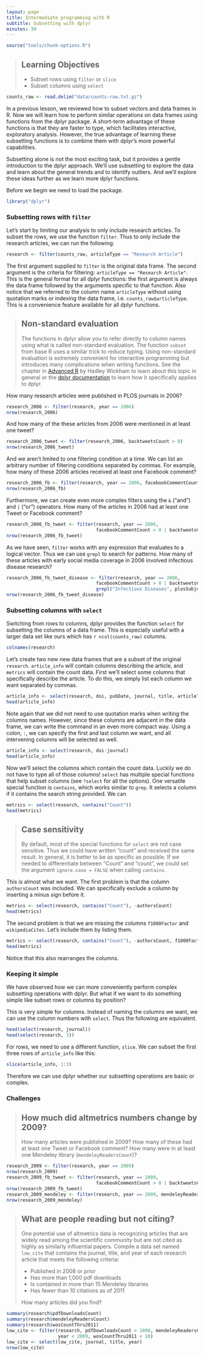 ```yaml
---
layout: page
title: Intermediate programming with R
subtitle: Subsetting with dplyr
minutes: 30
---
```


```r
source("tools/chunk-options.R")
```

> ## Learning Objectives {.objectives}
>
> *  Subset rows using `filter` or `slice`
> *  Subset columns using `select`

```r
counts_raw <- read.delim("data/counts-raw.txt.gz")
```

In a previous lesson, we reviewed how to subset vectors and data frames in R.
Now we will learn how to perform similar operations on data frames using functions from the dplyr package.
A short-term advantage of these functions is that they are faster to type, which facilitates interactive, exploratory analysis.
However, the true advantage of learning these subsetting functions is to combine them with dplyr's more powerful capabilities.

Subsetting alone is not the most exciting task, but it provides a gentle introduction to the dplyr approach.
We'll use subsetting to explore the data and learn about the general trends and to identify outliers.
And we'll explore these ideas further as we learn more dplyr functions.

Before we begin we need to load the package.

```r
library("dplyr")
```

### Subsetting rows with `filter`

Let's start by limiting our analysis to only include research articles.
To subset the rows, we use the function `filter`.
Thus to only include the research articles, we can run the following:

```r
research <- filter(counts_raw, articleType == "Research Article")
```

The first argument supplied to `filter` is the original data frame.
The second argument is the criteria for filtering: `articleType == "Research Article"`.
This is the general format for all dplyr functions: the first argument is always the data frame followed by the arguments specific to that function.
Also notice that we referred to the column name `articleType` without using quotation marks or indexing the data frame, i.e. `counts_raw$articleType`.
This is a convenience feature available for all dplyr functions.

> ## Non-standard evaluation {.callout}
> The functions in dplyr allow you to refer directly to column names using what is called non-standard evaluation.
> The function `subset` from base R uses a similar trick to reduce typing.
> Using non-standard evaluation is extremely convenient for interactive programming but introduces many complications when writing functions.
> See the chapter in [Advanced R](http://adv-r.had.co.nz/Computing-on-the-language.html) by Hadley Wickham to learn about this topic in general
> or the [dplyr documentation](https://cran.r-project.org/web/packages/dplyr/vignettes/nse.html) to learn how it specifically applies to dplyr.

How many research articles were published in PLOS journals in 2006?

```r
research_2006 <- filter(research, year == 2006)
nrow(research_2006)
```

And how many of the these articles from 2006 were mentioned in at least one tweet?

```r
research_2006_tweet <- filter(research_2006, backtweetsCount > 0)
nrow(research_2006_tweet)
```

And we aren't limited to one filtering condition at a time.
We can list an arbitrary number of filtering conditions separated by commas.
For example, how many of these 2006 articles received at least one Facebook comment?

```r
research_2006_fb <- filter(research, year == 2006, facebookCommentCount > 0)
nrow(research_2006_fb)
```

Furthermore, we can create even more complex filters using the `&` ("and") and `|` ("or") operators. How many of the articles in 2006 had at least one Tweet or Facebook comment?

```r
research_2006_fb_tweet <- filter(research, year == 2006,
                                 facebookCommentCount > 0 | backtweetsCount > 0)
nrow(research_2006_fb_tweet)
```

As we have seen, `filter` works with any expression that evaluates to a logical vector.
Thus we can use `grepl` to search for patterns.
How many of these articles with early social media coverage in 2006 involved infectious disease research?

```r
research_2006_fb_tweet_disease <- filter(research, year == 2006,
                                 facebookCommentCount > 0 | backtweetsCount > 0,
                                 grepl("Infectious Diseases", plosSubjectTags))
nrow(research_2006_fb_tweet_disease)
```

### Subsetting columns with `select`

Switching from rows to columns, dplyr provides the function `select` for subsetting the columns of a data frame.
This is especially useful with a larger data set like ours which has `r ncol(counts_raw)` columns.

```r
colnames(research)
```

Let's create two new new data frames that are a subset of the original `research`.
`article_info` will contain columns describing the article,
and `metrics` will contain the count data.
First we'll select some columns that specifically describe the article.
To do this, we simply list each column we want separated by commas.

```r
article_info <- select(research, doi, pubDate, journal, title, articleType, authorsCount)
head(article_info)
```

Note again that we did not need to use quotation marks when writing the columns names.
However, since these columns are adjacent in the data frame, we can write the command in an even more compact way.
Using a colon, `:`, we can specify the first and last column we want, and all intervening columns will be selected as well.

```r
article_info <- select(research, doi:journal)
head(article_info)
```

Now we'll select the columns which contain the count data.
Luckily we do not have to type all of those columns!
`select` has multiple special functions that help subset columns (see `?select` for all the options).
One versatile special function is `contains`, which works similar to `grep`.
It selects a column if it contains the search string provided.
We can 

```r
metrics <- select(research, contains("Count"))
head(metrics)
```

> ## Case sensitivity {.callout}
>
> By default, most of the special functions for `select` are not case sensitive.
> Thus we could have written "count" and received the same result.
> In general, it is better to be as specific as possible.
> If we needed to differentiate between "Count" and "count", we could set the argument `ignore.case = FALSE` when calling `contains`.

This is almost what we want.
The first problem is that the column `authorsCount` was included.
We can specifically exclude a column by inserting a minus sign before it.

```r
metrics <- select(research, contains("Count"), -authorsCount)
head(metrics)
```

The second problem is that we are missing the columns `f1000Factor` and `wikipediaCites`.
Let's include them by listing them.

```r
metrics <- select(research, contains("Count"), -authorsCount, f1000Factor, wikipediaCites)
head(metrics)
```

Notice that this also rearranges the columns.

### Keeping it simple

We have observed how we can more conveniently perform complex subsetting operations with dplyr.
But what if we want to do something simple like subset rows or columns by position?

This is very simple for columns.
Instead of naming the columns we want, we can use the column numbers with `select`.
Thus the following are equivalent.

```r
head(select(research, journal))
head(select(research, 3))
```

For rows, we need to use a different function, `slice`.
We can subset the first three rows of `article_info` like this:

```r
slice(article_info, 1:3)
```

Therefore we can use dplyr whether our subsetting operations are basic or complex.

### Challenges

> ## How much did altmetrics numbers change by 2009? {.challenge}
>
> How many articles were published in 2009?
> How many of these had at least one Tweet or Facebook comment?
> How many were in at least one Mendeley library (`mendeleyReadersCount`)?

```r
research_2009 <- filter(research, year == 2009)
nrow(research_2009)
research_2009_fb_tweet <- filter(research, year == 2009,
                                 facebookCommentCount > 0 | backtweetsCount > 0)
nrow(research_2009_fb_tweet)
research_2009_mendeley <- filter(research, year == 2009, mendeleyReadersCount > 0)
nrow(research_2009_mendeley)
```

> ## What are people reading but not citing? {.challenge}
>
> One potential use of altmetrics data is recognizing articles that are widely read among the scientific community but are not cited as highly as similarly influential papers.
> Compile a data set named `low_cite` that contains the journal, title, and year of each research article that meets the following criteria:
>
> *  Published in 2008 or prior
> *  Has more than 1,000 pdf downloads
> *  Is contained in more than 15 Mendeley libraries
> *  Has fewer than 10 citations as of 2011
>
> How many articles did you find?

```r
summary(research$pdfDownloadsCount)
summary(research$mendeleyReadersCount)
summary(research$wosCountThru2011)
low_cite <- filter(research, pdfDownloadsCount > 1000, mendeleyReadersCount > 15,
                   year < 2009, wosCountThru2011 < 10)
low_cite <- select(low_cite, journal, title, year)
nrow(low_cite)
```
